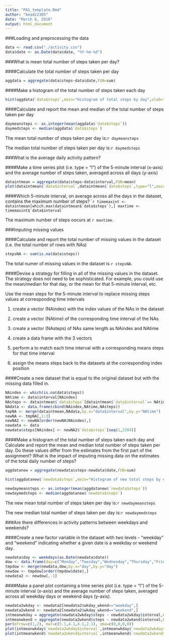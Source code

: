 ```yaml
---
title: "PA1_template.Rmd"
author: "keadz2305"
date: "March 6, 2016"
output: html_document
---
```



###Loading and preprocessing the data
```r
data <- read.csv("./activity.csv")
data$date <- as.Date(data$date, "%Y-%m-%d")
```

###What is mean total number of steps taken per day?

####Calculate the total number of steps taken per day
```r
aggdata = aggregate(data$steps~data$date,FUN=sum)
```

####Make a histogram of the total number of steps taken each day
```r
hist(aggdata$`data$steps`,main="Histogram of total steps by day",xlab="Daily total steps",breaks=10)
```


####Calculate and report the mean and median of the total number of steps taken per day
```r
daymeansteps <- as.integer(mean(aggdata$`data$steps`))
daymedsteps <- median(aggdata$`data$steps`)
```

The mean total number of steps taken per day is:`r daymeansteps`

The median total number of steps taken per day is:`r daymedsteps`




###What is the average daily activity pattern?

####Make a time series plot (i.e. type = "l") of the 5-minute interval (x-axis) and the average number of steps taken, averaged across all days (y-axis)
```r
dataintmean = aggregate(data$steps~data$interval,FUN=mean)
plot(dataintmean$`data$interval`,dataintmean$`data$steps`,type="l",main="Average daily pattern",xlab="5-min interval",ylab="average numbers of steps across all days")
```


####Which 5-minute interval, on average across all the days in the dataset, contains the maximum number of steps?
````r
timemaxint <- dataintmean[which.max(dataintmean$`data$steps`),]
maxtime <- timemaxint$`data$interval`
```

The maximum number of steps oocurs at `r maxtime`.




###Imputing missing values

####Calculate and report the total number of missing values in the dataset (i.e. the total number of rows with NAs)
```r
stepsNA <- sum(is.na(data$steps))
```
The total numer of missing values in the dataset is `r stepsNA`.


####Devise a strategy for filling in all of the missing values in the dataset. The strategy does not need to be sophisticated. For example, you could use the mean/median for that day, or the mean for that 5-minute interval, etc.

Use the mean steps for the 5-minute interval to replace missing steps values at corresponding time intervals

1. create a vector (NAindex) with the index values of the NAs in the dataset

2. create a vector (NAtime) of the corresponding time interval of the NAs

3. create a vector (NAsteps) of NAs same length as NAindex and NAtime

4. create a data frame with the 3 vectors

5. perform a to match each time interval with a corresponding means steps for that time interval

6. assign the means steps back to the datasets at the corresponding index position

####Create a new dataset that is equal to the original dataset but with the missing data filled in.
```r
NAindex <- which(is.na(data$steps))
NAtime <- data$interval[NAindex]
NAsteps <- dataintmean$`data$steps`[dataintmean$`data$interval`== NAtime[(seq(1,2304))]]
NAdata <- data.frame(cbind(NAindex,NAtime,NAsteps))
tmpNA <- merge(dataintmean,NAdata,by.x="data$interval",by.y="NAtime")
newNA <- tmpNA[,1:3]
newNA2 <- newNA[order(newNA$NAindex),]
newdata <- data
newdata$steps[NAindex] <- newNA2$`data$steps`[seq(1,2304)]
```

####Make a histogram of the total number of steps taken each day and Calculate and report the mean and median total number of steps taken per day. Do these values differ from the estimates from the first part of the assignment? What is the impact of imputing missing data on the estimates of the total daily number of steps?
```r
aggdatanew = aggregate(newdata$steps~newdata$date,FUN=sum)
```
```r
hist(aggdatanew$`newdata$steps`,main="Histogram of new total steps by day",xlab="New Daily total steps",breaks=10)
```
```r
newdaymeansteps <- as.integer(mean(aggdatanew$`newdata$steps`))
newdaymedsteps <- median(aggdatanew$`newdata$steps`)
```

The new mean total number of steps taken per day is:`r newdaymeansteps`

The new median total number of steps taken per day is:`r newdaymedsteps`




###Are there differences in activity patterns between weekdays and weekends?


####Create a new factor variable in the dataset with two levels - "weekday" and "weekend" indicating whether a given date is a weekday or weekend day.
```r
newdata$day <- weekdays(as.Date(newdata$date))
dow <- data.frame(day=c("Monday","Tuesday","Wednesday","Thursday","Friday","Saturday","Sunday"),wkday_wkend=c("weekday","weekday","weekday","weekday","weekday","weekend","weekend"))
tmpdow <- merge(newdata,dow,by.x="day",by.y="day")
newdow <- tmpdow[order(tmpdow$date),]
newdata2 <- newdow[,-1]
```

####Make a panel plot containing a time series plot (i.e. type = "l") of the 5-minute interval (x-axis) and the average number of steps taken, averaged across all weekday days or weekend days (y-axis).
```r
newdata2wkday <- newdata2[newdata2$wkday_wkend=="weekday",]
newdata2wkend <- newdata2[newdata2$wkday_wkend=="weekend",]
intmeanwkday = aggregate(newdata2wkday$steps ~ newdata2wkday$interval,FUN=mean)
intmeanwkend = aggregate(newdata2wkend$steps ~ newdata2wkend$interval,FUN=mean)
par(mfrow=c(1,2), mar=c(5.1,4.1,4.1,2.1), oma=c(0,0,0,0))
plot(intmeanwkday$`newdata2wkday$interval`,intmeanwkday$`newdata2wkday$steps`, type="l",main="Average daily steps on weekday",xlab="5-min interval",ylab="average numbers of steps across all weekdays")
plot(intmeanwkend$`newdata2wkend$interval`,intmeanwkend$`newdata2wkend$steps`, type="l",main="Average daily steps on weekend",xlab="5-min interval",ylab="average numbers of steps across all weekends")
```




